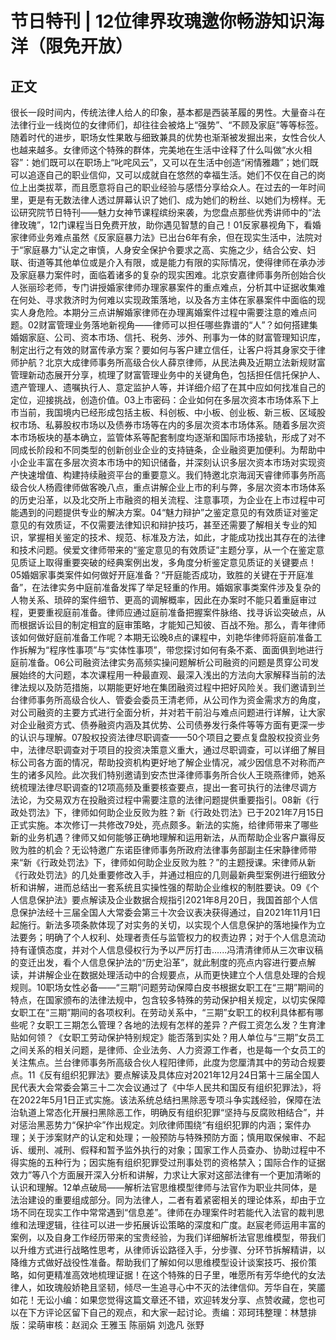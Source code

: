 # 节日特刊 | 12位律界玫瑰邀你畅游知识海洋（限免开放）
## 正文
很长一段时间内，传统法律人给人的印象，基本都是西装革履的男性。大量奋斗在法律行业一线岗位的女律师们，却往往会被烙上“强势”、“不顾及家庭”等等标签。随着时代的进步，职场女性果敢与细致兼具的优势也渐渐被发掘出来，女性合伙人也越来越多。女律师这个特殊的群体，完美地在生活中诠释了什么叫做“水火相容”：她们既可以在职场上“叱咤风云”，又可以在生活中创造“闲情雅趣”；她们既可以追逐自己的职业信仰，又可以成就自在悠然的幸福生活。她们不仅在自己的岗位上出类拔萃，而且愿意将自己的职业经验与感悟分享给众人。在过去的一年时间里，更是有无数法律人透过屏幕认识了她们、成为她们的粉丝、以她们为榜样。无讼研究院节日特刊——魅力女神节课程缤纷来袭，为您盘点那些优秀讲师中的“法律玫瑰”，12门课程当日免费开放，助你遇见智慧的自己！01反家暴视角下，看婚家律师业务难点虽然《反家庭暴力法》已出台6年有余，但在现实生活中，法院对于“家庭暴力”认定之审慎，人身安全保护令要求之高、实施之少，结合公安、妇联、街道等其他单位或是介入有限，或是能力有限的实际情况，使得律师在承办涉及家庭暴力案件时，面临着诸多的复杂的现实困难。北京安嘉律师事务所创始合伙人张丽珍老师，专门讲授婚家律师办理家暴案件的重点难点，分析其中证据收集难在何处、寻求救济时为何难以实现政策落地，以及各方主体在家暴案件中面临的现实人身危险。本期分三点讲解婚家律师在办理离婚案件过程中需要注意的难点问题。02财富管理业务落地新视角——律师可以担任哪些靠谱的“人”？如何搭建集婚姻家庭、公司、资本市场、信托、税务、涉外、刑事为一体的财富管理知识库，制定出行之有效的财富传承方案？要如何与客户建立信任，让客户将其身家交于律师护航？北京大成律师事务所高级合伙人薛京律师，从民法典及近期立法新规财富管理新动态展开分享，梳理了财富管理业务中的关键角色，包括担任信托保护人、遗产管理人、遗嘱执行人、意定监护人等，并详细介绍了在其中应如何找准自己的定位，迎接挑战，创造价值。03上市密码：企业如何在多层次资本市场体系下上市当前，我国境内已经形成包括主板、科创板、中小板、创业板、新三板、区域股权市场、私募股权市场以及债券市场等在内的多层次资本市场体系。随着多层次资本市场板块的基本确立，监管体系等配套制度均逐渐和国际市场接轨，形成了对不同成长阶段和不同类型的创新创业企业的支持链条，企业融资更加便利。为帮助中小企业丰富在多层次资本市场中的知识储备，并深刻认识多层次资本市场对实现资产快速增值、构建持续融资平台的重要意义。我们特邀北京海润天睿律师事务所高级合伙人杨霞律师做客晚八点，重点讲解企业上市的利与弊，多层次资本市场体系的历史沿革，以及北交所上市融资的相关流程、注意事项，为企业在上市过程中可能遇到的问题提供专业的解决方案。04“魅力辩护”之鉴定意见的有效质证对鉴定意见的有效质证，不仅需要法律知识和辩护技巧，甚至还需要了解相关专业的知识，掌握相关鉴定的技术、规范、标准及方法，如此，才能成功找出其存在的法律和技术问题。侯爱文律师带来的“鉴定意见的有效质证”主题分享，从一个在鉴定意见质证上取得重要突破的经典案例出发，多角度分析鉴定意见质证的关键要点！05婚姻家事类案件如何做好开庭准备？“开庭能否成功，致胜的关键在于开庭准备”，在法律实务中庭前准备发挥了举足轻重的作用。婚姻家事类案件涉及复杂的人物关系、琐碎的案件细节、更高的调解概率，因此在办案时不能只着重庭审过程，更要重视庭前准备。律师应通过庭前准备把握案件脉络、找寻诉讼突破点，从而根据诉讼目的制定相宜的庭审策略，才能知己知彼、百战不殆。那么，青年律师该如何做好庭前准备工作呢？本期无讼晚8点的课程中，刘艳华律师将庭前准备工作拆解为“程序性事项”与“实体性事项”，带您探讨如何有条不紊、面面俱到地进行庭前准备。06公司融资法律实务高频实操问题解析公司融资的问题是贯穿公司发展始终的大问题，本次课程用一种最直观、最深入浅出的方法向大家解释当前的法律法规以及防范措施，以期能更好地在集团融资过程中把好风险关。我们邀请到兰台律师事务所高级合伙人、管委会委员王清老师，从公司作为资金需求方的角度，对公司融资的主要方式进行全面分析，并对若干前沿与难点问题进行详解，让大家对企业融资方式、债券融资内涵及其优势、公司债券发行条件等等方面有更深一步的认识与理解。07股权投资法律尽职调查——50个项目之要点复盘股权投资业务中，法律尽职调查对于项目的投资决策意义重大，通过尽职调查，可以详细了解目标公司各方面的情况，帮助投资机构更好地了解企业情况，减少因信息不对称而产生的诸多风险。此次我们特别邀请到安杰世泽律师事务所合伙人王晓燕律师，她系统梳理法律尽职调查的12项高频及重要核查要点，提出一套可执行的法律尽调方法论，为交易双方在投融资过程中需要注意的法律问题提供重要指引。08新《行政处罚法》下，律师如何助企业反败为胜？新《行政处罚法》已于2021年7月15日正式实施。本次修订一共修改79处，亮点颇多。新法的实施，给律师带来了哪些新的业务机遇？律师又如何能够正确地理解和运用新法，从而帮助企业客户赢得反败为胜的机会？无讼特邀广东诺臣律师事务所政府法律事务部副主任宋静律师带来“新《行政处罚法》下，律师如何助企业反败为胜？”的主题授课。宋律师从新《行政处罚法》的几处重要修改入手，并通过相应的几则最新典型案例进行细致分析和讲解，进而总结出一套系统且实操性强的帮助企业维权的制胜要诀。09《个人信息保护法》要点解读及企业数据合规指引2021年8月20日，我国首部个人信息保护法经十三届全国人大常委会第三十次会议表决获得通过，自2021年11月1日起施行。新法多项条款体现了对实务的关切，以实现个人信息保护的落地操作为立法要务；明确了个人权利、处理者责任与监管权力的权责边界；对于个人信息流动持有谨慎态度，并对个人信息侵权行为予以严厉打击......冯清清律师从三次审议稿的变迁出发，看个人信息保护法的“历史沿革”，就此制度的亮点内容进行要点解读，并讲解企业在数据处理活动中的合规要点，从而更快建立个人信息处理的合规规则。10职场女性必备——“三期”问题劳动保障白皮书根据女职工在“三期”期间的特点，在国家颁布的法律法规中，包含较多特殊的劳动保护相关规定，以切实保障女职工在“三期”期间的各项权利。在劳动关系中，“三期”女职工的权利具体都有哪些呢？女职工三期怎么管理？各地的法规有怎样的差异？产假工资怎么发？生育津贴如何领？《女职工劳动保护特别规定》能否落到实处？用人单位与“三期”女员工之间关系的相关问题，是律师、企业法务、人力资源工作者，也是每一个女员工的关注焦点。兰台律师事务所高级合伙人程阳律师，此度为您厘清其中的劳动合规要点。11《反有组织犯罪法》要点解读及具体应对2021年12月24日第十三届全国人民代表大会常委会第三十二次会议通过了《中华人民共和国反有组织犯罪法》，将在2022年5月1日正式实施。该法系统总结扫黑除恶专项斗争实践经验，保障在法治轨道上常态化开展扫黑除恶工作，明确反有组织犯罪“坚持与反腐败相结合”，并对惩治黑恶势力“保护伞”作出规定。刘欣律师围绕“有组织犯罪的内涵；案件办理；关于涉案财产的认定和处理；一般预防与特殊预防方面；慎用取保候审、不起诉、缓刑、减刑、假释和暂予监外执行的对象；国家工作人员查办、协助过程中不得实施的五种行为；因实施有组织犯罪受过刑事处罚的资格禁入；国际合作的证据效力”等八个方面展开深入分析和讲解，力求让大家对这部法律有一个更加清晰的认识和理解。12单点破局——解析法官思维模型律师与法官作为职业共同体，是法治建设的重要组成部分。同为法律人，二者有着紧密相关的理论体系，却由于立场不同在现实工作中常常遇到“信息差”。律师在办理案件时若能代入法官的裁判思维和法理逻辑，往往可以进一步拓展诉讼策略的深度和广度。赵宸老师运用丰富的案例，以及自身工作经历带来的宝贵经验，为我们详细解析法官思维模型，带我们以升维方式进行战略性思考，从律师诉讼路径入手，分步骤、分环节拆解精讲，以降维方式做好战役性准备。帮助我们了解如何以思维模型设计谈案技巧、报价策略，如何更精准高效地梳理证据！在这个特殊的日子里，唯愿所有芳华绝代的女法律人，如玫瑰般娇艳且坚韧，倾尽一生追寻心中不灭的法律信仰。芳华自在，笑靥如花！无讼小编：如果您觉得这篇文章还不错，欢迎转发分享、点赞收藏，您也可以在下方评论区留下自己的观点，和大家一起讨论。责编：邓珂玮整理：林慧排版：梁萌审核：赵润众 王雅玉 陈丽娟 刘逸凡 张野